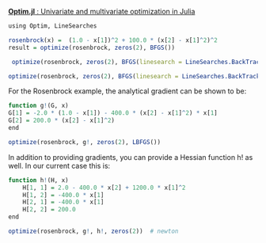 [**Optim.jl** : Univariate and multivariate optimization in Julia](https://github.com/JuliaNLSolvers/Optim.jl/blob/master/docs/src/user/minimization.md)

```r
using Optim, LineSearches
```

```r
rosenbrock(x) =  (1.0 - x[1])^2 + 100.0 * (x[2] - x[1]^2)^2
result = optimize(rosenbrock, zeros(2), BFGS())
```

```r
 optimize(rosenbrock, zeros(2), BFGS(linesearch = LineSearches.BackTracking()))
```

```r
optimize(rosenbrock, zeros(2), BFGS(linesearch = LineSearches.BackTracking(order = 2)))
```

For the Rosenbrock example, the analytical gradient can be shown to be:

```r
function g!(G, x)
G[1] = -2.0 * (1.0 - x[1]) - 400.0 * (x[2] - x[1]^2) * x[1]
G[2] = 200.0 * (x[2] - x[1]^2)
end
```

```r
optimize(rosenbrock, g!, zeros(2), LBFGS())
```

In addition to providing gradients, you can provide a Hessian function h! as well. In our current case this is:

```r
function h!(H, x)
    H[1, 1] = 2.0 - 400.0 * x[2] + 1200.0 * x[1]^2
    H[1, 2] = -400.0 * x[1]
    H[2, 1] = -400.0 * x[1]
    H[2, 2] = 200.0
end
```

```r
optimize(rosenbrock, g!, h!, zeros(2))  # newton
```

```r
```